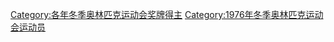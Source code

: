 {{CatPair|1972年冬季奧林匹克運動會獎牌得主|1980年冬季奧林匹克運動會獎牌得主}}

[[Category:各年冬季奥林匹克运动会奖牌得主|Category:各年冬季奥林匹克运动会奖牌得主]]
[[Category:1976年冬季奥林匹克运动会运动员|Category:1976年冬季奥林匹克运动会运动员]]